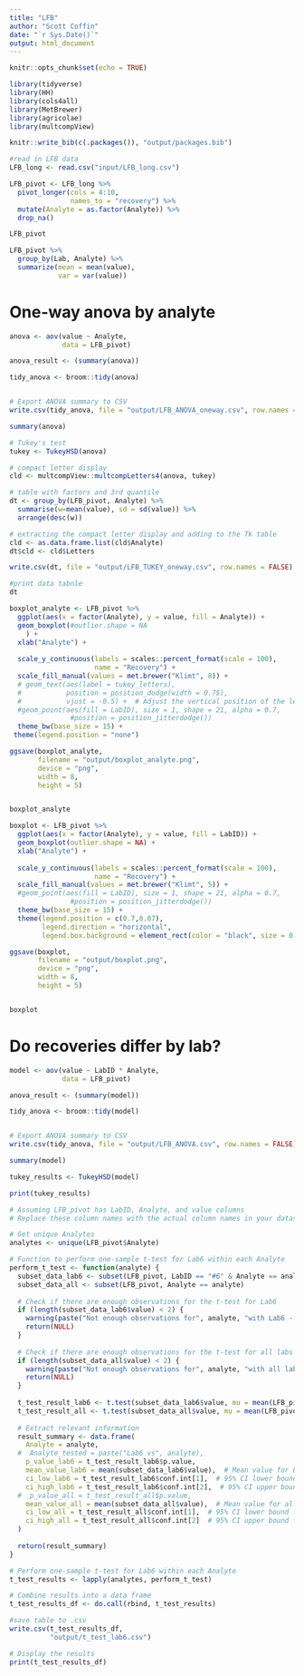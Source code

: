 ```yaml
---
title: "LFB"
author: "Scott Coffin"
date: "`r Sys.Date()`"
output: html_document
---
```


```r
knitr::opts_chunk$set(echo = TRUE)
```

```r
library(tidyverse)
library(HH)
library(cols4all)
library(MetBrewer)
library(agricolae)
library(multcompView)
```
```r
knitr::write_bib(c(.packages()), "output/packages.bib")
```

```r
#read in LFB data
LFB_long <- read.csv("input/LFB_long.csv")

```

```r
LFB_pivot <- LFB_long %>% 
  pivot_longer(cols = 4:10,
               names_to = "recovery") %>% 
  mutate(Analyte = as.factor(Analyte)) %>% 
  drop_na()

LFB_pivot
```

```r
LFB_pivot %>% 
  group_by(Lab, Analyte) %>% 
  summarize(mean = mean(value),
            var = var(value))
```
# One-way anova by analyte
```r
anova <- aov(value ~ Analyte,
             data = LFB_pivot)

anova_result <- (summary(anova))

tidy_anova <- broom::tidy(anova)


# Export ANOVA summary to CSV
write.csv(tidy_anova, file = "output/LFB_ANOVA_oneway.csv", row.names = FALSE)

summary(anova)
```

```r
# Tukey's test
tukey <- TukeyHSD(anova)

# compact letter display
cld <- multcompView::multcompLetters4(anova, tukey)

# table with factors and 3rd quantile
dt <- group_by(LFB_pivot, Analyte) %>%
  summarise(w=mean(value), sd = sd(value)) %>%
  arrange(desc(w))

# extracting the compact letter display and adding to the Tk table
cld <- as.data.frame.list(cld$Analyte)
dt$cld <- cld$Letters

write.csv(dt, file = "output/LFB_TUKEY_oneway.csv", row.names = FALSE)

#print data tabnle
dt
```

```r
boxplot_analyte <- LFB_pivot %>% 
  ggplot(aes(x = factor(Analyte), y = value, fill = Analyte)) +
  geom_boxplot(#outlier.shape = NA
    ) +
  xlab("Analyte") +
  
  scale_y_continuous(labels = scales::percent_format(scale = 100),
                     name = "Recovery") +
  scale_fill_manual(values = met.brewer("Klimt", 8)) +
  # geom_text(aes(label = tukey_letters), 
  #           position = position_dodge(width = 0.75), 
  #           vjust = -0.5) +  # Adjust the vertical position of the letters
  #geom_point(aes(fill = LabID), size = 1, shape = 21, alpha = 0.7, 
               #position = position_jitterdodge())
  theme_bw(base_size = 15) +
 theme(legend.position = "none")

ggsave(boxplot_analyte,
       filename = "output/boxplot_analyte.png",
       device = "png",
       width = 8,
       height = 5)


boxplot_analyte
```



```r
boxplot <- LFB_pivot %>% 
  ggplot(aes(x = factor(Analyte), y = value, fill = LabID)) +
  geom_boxplot(outlier.shape = NA) +
  xlab("Analyte") +
  
  scale_y_continuous(labels = scales::percent_format(scale = 100),
                     name = "Recovery") +
  scale_fill_manual(values = met.brewer("Klimt", 5)) +
  #geom_point(aes(fill = LabID), size = 1, shape = 21, alpha = 0.7, 
               #position = position_jitterdodge())
  theme_bw(base_size = 15) +
  theme(legend.position = c(0.7,0.07),
        legend.direction = "horizontal",
        legend.box.background = element_rect(color = "black", size = 0.5, linetype = "solid"))  # Add a box around the legend)

ggsave(boxplot,
       filename = "output/boxplot.png",
       device = "png",
       width = 8,
       height = 5)


boxplot
```


# Do recoveries differ by lab?
```r
model <- aov(value ~ LabID * Analyte,
             data = LFB_pivot)

anova_result <- (summary(model))

tidy_anova <- broom::tidy(model)


# Export ANOVA summary to CSV
write.csv(tidy_anova, file = "output/LFB_ANOVA.csv", row.names = FALSE)

summary(model)
```

```r
tukey_results <- TukeyHSD(model)

print(tukey_results)
```

```r
# Assuming LFB_pivot has LabID, Analyte, and value columns
# Replace these column names with the actual column names in your dataset

# Get unique Analytes
analytes <- unique(LFB_pivot$Analyte)

# Function to perform one-sample t-test for Lab6 within each Analyte
perform_t_test <- function(analyte) {
  subset_data_lab6 <- subset(LFB_pivot, LabID == "#6" & Analyte == analyte)
  subset_data_all <- subset(LFB_pivot, Analyte == analyte)
  
  # Check if there are enough observations for the t-test for Lab6
  if (length(subset_data_lab6$value) < 2) {
    warning(paste("Not enough observations for", analyte, "with Lab6 - skipping t-test"))
    return(NULL)
  }
  
  # Check if there are enough observations for the t-test for all labs
  if (length(subset_data_all$value) < 2) {
    warning(paste("Not enough observations for", analyte, "with all labs - skipping t-test"))
    return(NULL)
  }
  
  t_test_result_lab6 <- t.test(subset_data_lab6$value, mu = mean(LFB_pivot$value))
  t_test_result_all <- t.test(subset_data_all$value, mu = mean(LFB_pivot$value))
  
  # Extract relevant information
  result_summary <- data.frame(
    Analyte = analyte,
  #  Analyte_tested = paste("Lab6 vs", analyte),
    p_value_lab6 = t_test_result_lab6$p.value,
    mean_value_lab6 = mean(subset_data_lab6$value),  # Mean value for Lab6
    ci_low_lab6 = t_test_result_lab6$conf.int[1],  # 95% CI lower bound for Lab6
    ci_high_lab6 = t_test_result_lab6$conf.int[2],  # 95% CI upper bound for Lab6
  #  p_value_all = t_test_result_all$p.value,
    mean_value_all = mean(subset_data_all$value),  # Mean value for all labs
    ci_low_all = t_test_result_all$conf.int[1],  # 95% CI lower bound for all labs
    ci_high_all = t_test_result_all$conf.int[2]  # 95% CI upper bound for all labs
  )
  
  return(result_summary)
}

# Perform one-sample t-test for Lab6 within each Analyte
t_test_results <- lapply(analytes, perform_t_test)

# Combine results into a data frame
t_test_results_df <- do.call(rbind, t_test_results)

#save table to .csv
write.csv(t_test_results_df,
          "output/t_test_lab6.csv")

# Display the results
print(t_test_results_df)

```

